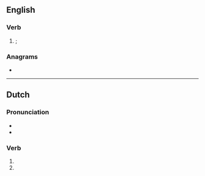 ==English==

===Verb===
{{head|en|verb form}}

# {{obsolete spelling of|en|stopped|nodot=1}}; {{en-past of|stop|nocap=1}}

===Anagrams===
* {{anagrams|en|a=opstt|Potts|T-stop|T-tops|potts}}

----

==Dutch==

===Pronunciation===
* {{audio|nl|Nl-stopt.ogg|Audio}}
* {{rhymes|nl|ɔpt|s=1}}

===Verb===
{{head|nl|verb form}}

# {{nl-verb form of|p=23|n=sg|t=pres|m=ind|stoppen}}
# {{nl-verb form of|n=pl|m=imp|stoppen}}